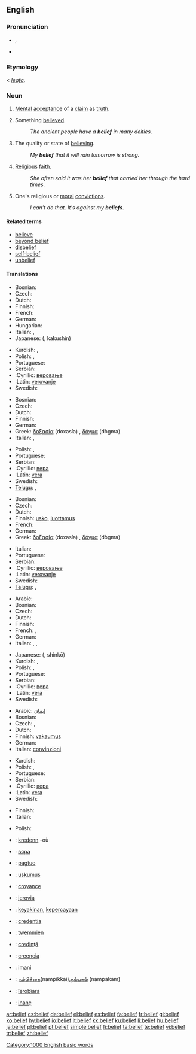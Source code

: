 ==English==

===Pronunciation===
* {{IPA|/bɪˈliːf/}}, {{SAMPA|/bI"li:f/}}
* {{audio|en-us-belief.ogg|Audio (US)}}

===Etymology===
{{ME.}} < {{OE.}} ''[[lēafa]]''.

===Noun===
{{en-noun}}

# [[mental|Mental]] [[acceptance]] of a [[claim]] as [[truth]].
# {{countable}} Something [[believe]]d.
#: ''The ancient people have a '''belief''' in many deities.''
# {{uncountable}} The quality or state of [[believe|believing]].
#: ''My '''belief''' that it will rain tomorrow is strong.''
# {{uncountable}} [[religious|Religious]] [[faith]].
#: ''She often said it was her '''belief''' that carried her through the hard times.''
# {{in plural}} One's religious or [[moral]] [[convictions]].
#: ''I can't do that.  It's against my '''beliefs'''.''

====Related terms====
* [[believe]]
* [[beyond belief]]
* [[disbelief]]
* [[ self-belief]]
* [[unbelief]]

====Translations====
{{trans-top|mental acceptance of a claim as truth}}
* Bosnian: {{t-|bs|vjerovanje|n}}
* Czech: {{t-|cs|víra|f}}
* Dutch: {{t+|nl|geloof|n}}
* Finnish: {{t+|fi|usko}}
* French: {{t+|fr|croyance|f}}
* German: {{t+|de|Glauben|m}}
* Hungarian: {{t+|hu|hit}}
* Italian: {{t+|it|credito|m}}, {{t+|it|credenza|f}}
* Japanese: {{Jpan|[[確信]]}} ({{Jpan|[[かくしん]]}}, kakushin)
{{trans-mid}}
* Kurdish: {{KUchar|[[باوه‌ر]]}}, {{KUchar|[[بروا]]}}
* Polish: {{t-|pl|wiara|f}}, {{t|pl|wierzenie|n}}
* Portuguese: {{t+|pt|crença|f}}
* Serbian:
* :Cyrillic: [[веровање]] {{n}}
* :Latin: [[verovanje]] {{n}}
* Swedish: {{t+|sv|tro|c}}
{{trans-bottom}}

{{trans-top|something believed}}
* Bosnian: {{t-|bs|vjera|f}}
* Czech: {{t-|cs|víra|f}}
* Dutch: {{t+|nl|geloof|f}}
* Finnish: {{t+|fi|usko}}
* German: {{t+|de|Glaube|m}}
* Greek: [[δοξασία]] (doxasía) {{f}}, [[δόγμα]] (dògma) {{n}}
* Italian: {{t+|it|credenza}}, {{t+|it|opinione}}
{{trans-mid}}
* Polish: {{t-|pl|wiara|f}}, {{t|pl|wierzenie|n}}
* Portuguese: {{t+|pt|crença|f}}
* Serbian:
* :Cyrillic: [[вера]] {{f}}
* :Latin: [[vera]] {{f}}
* Swedish: {{t+|sv|tro|c}}
* [[Telugu]]: {{t|te|నమ్మకము|tr=nammakamu|sc=Telu}}, {{t|te|విశ్వాసము|tr=viswaasamu|sc=Telu}}
{{trans-bottom}}

{{trans-top|the quality or state of believing}}
* Bosnian: {{t-|bs|vjerovanje|n}}
* Czech: {{t-|cs|víra|f}}
* Dutch: {{t+|nl|geloof|f}}
* Finnish: [[usko]], [[luottamus]]
* French: {{t+|fr|conviction|f}}
* German: {{t+|de|Glaube|m}}
* Greek: [[δοξασία]] (doxasía) {{f}}, [[δόγμα]] (dògma) {{n}}
{{trans-mid}}
* Italian: {{t-|it|convinzione|f}}
* Portuguese: {{t+|pt|crença|f}}
* Serbian:
* :Cyrillic: [[веровање]] {{n}}
* :Latin: [[verovanje]] {{n}}
* Swedish: {{t+|sv|tro|c}}
* [[Telugu]]: {{t|te|నమ్మకము|tr=nammakamu|sc=Telu}}, {{t|te|విశ్వాసము|tr=viswaasamu|sc=Telu}}
{{trans-bottom}}

{{trans-top|religious faith}}
* Arabic: {{t+|ar|عقيدة|sc=Arab}}
* Bosnian: {{t-|bs|vjera|f}}
* Czech: {{t-|cs|víra|f}}
* Dutch: {{t+|nl|geloof|f}}
* Finnish: {{t+|fi|usko}}
* French: {{t+|fr|foi|f}}, {{t+|fr|croyance|f}}
* German: {{t+|de|Glauben|m}}
* Italian: {{t+|it|fede}}, {{t-|it|credo}}, {{t+|it|credenza}}
{{trans-mid}}
* Japanese: {{Jpan|[[信仰]]}} ({{Jpan|[[しんこう]]}}, shinkō)
* Kurdish: {{KUchar|[[بڕوا]]}}, {{KUchar|[[باوه‌ر]]}}
* Polish: {{t-|pl|wiara|f}}, {{t|pl|wierzenie|n}}
* Portuguese: {{t+|pt|crença|f}}
* Serbian:
* :Cyrillic: [[вера]] {{f}}
* :Latin: [[vera]] {{f}}
* Swedish: {{t+|sv|tro|c}}
{{trans-bottom}}

{{trans-top|religious or moral convictions}}
* Arabic: [[إیمان]]
* Bosnian: {{t-|bs|vjera|f}}
* Czech: {{t-|cs|přesvědčení|n}}, {{t-|cs|víra|f}}
* Dutch: {{t+|nl|geloof|f}}
* Finnish: [[vakaumus]]
* German: {{t+|de|Glauben|m}}
* Italian: [[convinzioni]] {{p}} {{f}}
{{trans-mid}}
* Kurdish: {{KUchar|[[بڕوا]]}}{{KUchar|[[باوه‌ر]]}}
* Polish: {{t-|pl|wiara|f}}, {{t|pl|wierzenie|n}}
* Portuguese: {{t+|pt|crença|f}}
* Serbian:
* :Cyrillic: [[вера]] {{f}}
* :Latin: [[vera]] {{f}}
* Swedish: {{t+|sv|tro|c}}
{{trans-bottom}}

{{trans-top|a wishing of case or circumstance to be true}}
* Finnish: {{t+|fi|usko}}
* Italian: {{t+|it|fiducia|f}}
{{trans-mid}}
* Polish: {{t-|pl|wiara|f}}
{{trans-bottom}}

{{checktrans-top}}
* {{ttbc|Breton}}: [[kredenn]] {{f}} -où
* {{ttbc|Bulgarian}}: [[вяра]] {{f}}
* {{ttbc|Cebuano}}: [[pagtuo]]
* {{ttbc|Estonian}}: [[uskumus]]
* {{ttbc|French}}: [[croyance]] {{f}}
* {{ttbc|Guaraní}}: [[jerovia]]
* {{ttbc|Indonesian}}: [[yakin|keyakinan]], [[percaya|kepercayaan]]
* {{ttbc|Interlingua}}: [[credentia]]
{{checktrans-mid}}
* {{ttbc|Maltese}}: [[twemmien]]
* {{ttbc|Romanian}}: [[credinţă]] {{f}}
* {{ttbc|Spanish}}: [[creencia]]
* {{ttbc|Swahili}}: imani
* {{ttbc|Tamil}}: [[நம்பிக்கை]](nampikkai),[[நம்பகம்]] (nampakam)
* {{ttbc|Tupinambá}}: [[îerobîara]]
* {{ttbc|Turkish}}: [[inanç]]
{{checktrans-bottom}}

[[Category:1000 English basic words]]

[[ar:belief]]
[[cs:belief]]
[[de:belief]]
[[el:belief]]
[[es:belief]]
[[fa:belief]]
[[fr:belief]]
[[gl:belief]]
[[ko:belief]]
[[hy:belief]]
[[io:belief]]
[[it:belief]]
[[kk:belief]]
[[ku:belief]]
[[li:belief]]
[[hu:belief]]
[[ja:belief]]
[[pl:belief]]
[[pt:belief]]
[[simple:belief]]
[[fi:belief]]
[[ta:belief]]
[[te:belief]]
[[vi:belief]]
[[tr:belief]]
[[zh:belief]]